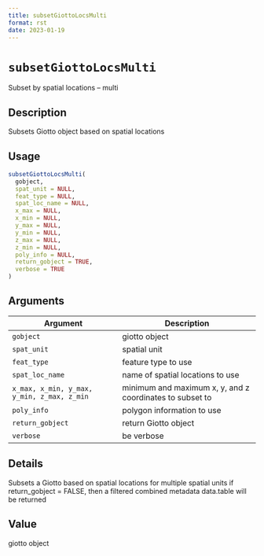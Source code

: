 ```yaml
--- 
title: subsetGiottoLocsMulti 
format: rst 
date: 2023-01-19 
--- 
```

# `subsetGiottoLocsMulti`

Subset by spatial locations -- multi


## Description

Subsets Giotto object based on spatial locations


## Usage

```r
subsetGiottoLocsMulti(
  gobject,
  spat_unit = NULL,
  feat_type = NULL,
  spat_loc_name = NULL,
  x_max = NULL,
  x_min = NULL,
  y_max = NULL,
  y_min = NULL,
  z_max = NULL,
  z_min = NULL,
  poly_info = NULL,
  return_gobject = TRUE,
  verbose = TRUE
)
```


## Arguments

Argument      |Description
------------- |----------------
`gobject`     |     giotto object
`spat_unit`     |     spatial unit
`feat_type`     |     feature type to use
`spat_loc_name`     |     name of spatial locations to use
`x_max, x_min, y_max, y_min, z_max, z_min`     |     minimum and maximum x, y, and z coordinates to subset to
`poly_info`     |     polygon information to use
`return_gobject`     |     return Giotto object
`verbose`     |     be verbose


## Details

Subsets a Giotto based on spatial locations for multiple spatial units
 if return_gobject = FALSE, then a filtered combined metadata data.table will be returned


## Value

giotto object


